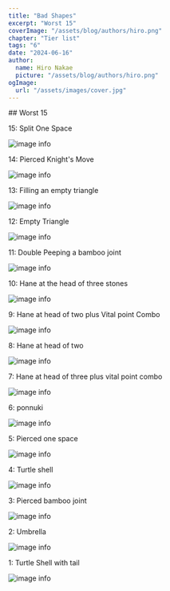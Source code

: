 ```yaml
---
title: "Bad Shapes"
excerpt: "Worst 15"
coverImage: "/assets/blog/authors/hiro.png"
chapter: "Tier list"
tags: "6"
date: "2024-06-16"
author:
  name: Hiro Nakae
  picture: "/assets/blog/authors/hiro.png"
ogImage:
  url: "/assets/images/cover.jpg"
---
```

<div className="mt-8"/>
## Worst 15
<div className="mt-4"/>

15: Split One Space

![image info](/assets/images/bad-shapes/15.png)

<div className="mt-4"/>
14: Pierced Knight's Move

![image info](/assets/images/bad-shapes/14.png)

<div className="mt-4"/>
13: Filling an empty triangle

![image info](/assets/images/bad-shapes/13.png)

<div className="mt-4"/>
12: Empty Triangle

![image info](/assets/images/bad-shapes/12.png)

<div className="mt-4"/>
11: Double Peeping a bamboo joint

![image info](/assets/images/bad-shapes/11.png)

<div className="mt-4"/>
10: Hane at the head of three stones

![image info](/assets/images/bad-shapes/10.png)

<div className="mt-4"/>
9: Hane at head of two plus Vital point Combo

![image info](/assets/images/bad-shapes/9.png)

<div className="mt-4"/>
8: Hane at head of two

![image info](/assets/images/bad-shapes/8.png)

<div className="mt-4"/>
7: Hane at head of three plus vital point combo

![image info](/assets/images/bad-shapes/7.png)

<div className="mt-4"/>
6: ponnuki

![image info](/assets/images/bad-shapes/6.png)

<div className="mt-4"/>
5: Pierced one space

![image info](/assets/images/bad-shapes/5.png)

<div className="mt-4"/>
4: Turtle shell

![image info](/assets/images/bad-shapes/4.png)

<div className="mt-4"/>
3: Pierced bamboo joint

![image info](/assets/images/bad-shapes/3.webp)

<div className="mt-4"/>
2: Umbrella

![image info](/assets/images/bad-shapes/2.webp)

<div className="mt-4"/>
1: Turtle Shell with tail

![image info](/assets/images/bad-shapes/1.webp)

<div className="mt-8"/>
